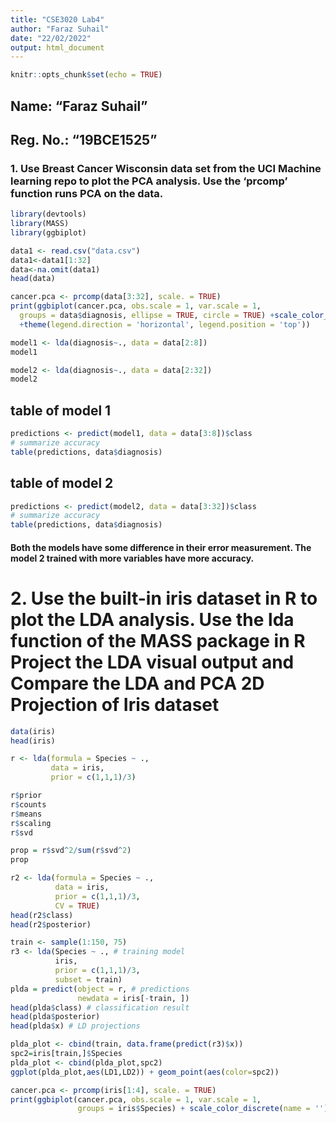 ```yaml
---
title: "CSE3020 Lab4"
author: "Faraz Suhail"
date: "22/02/2022"
output: html_document
---
```


```r
knitr::opts_chunk$set(echo = TRUE)
```

## Name: "Faraz Suhail"
## Reg. No.: "19BCE1525"


### 1. Use Breast Cancer Wisconsin data set from the UCI Machine learning repo to plot the PCA analysis. Use the ‘prcomp’ function runs PCA on the data.

```r
library(devtools)
library(MASS)
library(ggbiplot)
```

```r
data1 <- read.csv("data.csv")
data1<-data1[1:32]
data<-na.omit(data1)
head(data)
```


```r
cancer.pca <- prcomp(data[3:32], scale. = TRUE)
print(ggbiplot(cancer.pca, obs.scale = 1, var.scale = 1,
  groups = data$diagnosis, ellipse = TRUE, circle = TRUE) +scale_color_discrete(name = '')
  +theme(legend.direction = 'horizontal', legend.position = 'top'))
```

```r
model1 <- lda(diagnosis~., data = data[2:8])
model1
```

```r
model2 <- lda(diagnosis~., data = data[2:32])
model2
```

## table of model 1
```r
predictions <- predict(model1, data = data[3:8])$class
# summarize accuracy
table(predictions, data$diagnosis)
```

## table of model 2
```r
predictions <- predict(model2, data = data[3:32])$class
# summarize accuracy
table(predictions, data$diagnosis)
```

#### Both the models have some difference in their error measurement. The model 2 trained with more variables have more accuracy.


# 2. Use the built-in iris dataset in R to plot the LDA analysis. Use the lda function of the MASS package in R Project the LDA visual output and Compare the LDA and PCA 2D Projection of Iris dataset

```r
data(iris)
head(iris)
```

```r
r <- lda(formula = Species ~ ., 
         data = iris, 
         prior = c(1,1,1)/3)
```


```r
r$prior
r$counts
r$means
r$scaling
r$svd
```

```r
prop = r$svd^2/sum(r$svd^2)
prop
```

```r
r2 <- lda(formula = Species ~ ., 
          data = iris, 
          prior = c(1,1,1)/3,
          CV = TRUE)
head(r2$class)
head(r2$posterior)
```

```r
train <- sample(1:150, 75)
r3 <- lda(Species ~ ., # training model
          iris, 
          prior = c(1,1,1)/3, 
          subset = train)
plda = predict(object = r, # predictions
               newdata = iris[-train, ])
head(plda$class) # classification result
head(plda$posterior)
head(plda$x) # LD projections
```

```r
plda_plot <- cbind(train, data.frame(predict(r3)$x))
spc2=iris[train,]$Species
plda_plot <- cbind(plda_plot,spc2)
ggplot(plda_plot,aes(LD1,LD2)) + geom_point(aes(color=spc2))
```

```r
cancer.pca <- prcomp(iris[1:4], scale. = TRUE)
print(ggbiplot(cancer.pca, obs.scale = 1, var.scale = 1,
               groups = iris$Species) + scale_color_discrete(name = '') + theme(legend.direction = 'horizontal', legend.position = 'top'))
```
